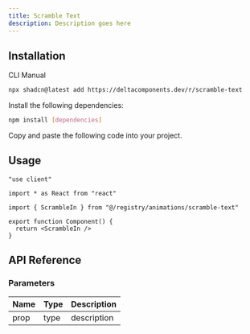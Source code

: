 ```yaml
---
title: Scramble Text
description: Description goes here
---
```


<ComponentPreview name="scramble-text-demo" />

## Installation

<Tabs defaultValue="cli">

<TabsList>
  <TabsTrigger value="cli">CLI</TabsTrigger>
  <TabsTrigger value="manual">Manual</TabsTrigger>
</TabsList>

<TabsContent value="cli">

```bash
npx shadcn@latest add https://deltacomponents.dev/r/scramble-text
```

</TabsContent>

<TabsContent value="manual">

<Steps>

<Step>Install the following dependencies:</Step>

```bash
npm install [dependencies]
```

<Step>Copy and paste the following code into your project.</Step>

<ComponentSource name="scramble-text" />

</Steps>

</TabsContent>

</Tabs>

## Usage

```tsx
"use client"

import * as React from "react"

import { ScrambleIn } from "@/registry/animations/scramble-text"

export function Component() {
  return <ScrambleIn />
}
```

## API Reference

### Parameters

| Name | Type | Description |
| ---- | ---- | ----------- |
| prop | type | description |
